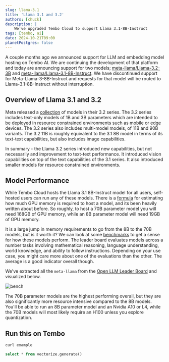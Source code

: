 ```yaml
---
slug: llama-3.1
title: 'Llama 3.1 and 3.2'
authors: [chuck]
description: |
    We've upgraded Tembo Cloud to support Llama 3.1-8B-Instruct
tags: [tembo, ai]
date: 2024-10-21T09:00
planetPostgres: false
---
```


A couple months ago we announced support for LLM and embedding model hosting on Tembo AI.
 We are continuing the development of that platform and today are announcing support for two models; [meta-llama/Llama-3.2-3B](https://huggingface.co/meta-llama/Llama-3.2-3B-Instruct) and [meta-llama/Llama-3.1-8B-Instruct](https://huggingface.co/meta-llama/Llama-3.1-8B-Instruct).
 We have discontinued support for Meta-Llama-3-8B-Instruct and requests for that model will be routed to Llama-3.1-8B-Instruct without interruption.

## Overview of Llama 3.1 and 3.2

Meta released a [collection](https://huggingface.co/collections/meta-llama/llama-32-66f448ffc8c32f949b04c8cf) of models in their 3.2 series.
 The 3.2 series includes text-only models of 1B and 3B parameters which are intended to be deployed in resource constrained environments such as mobile or edge devices.
 The 3.2 series also includes multi-model models, of 11B and 90B variants.
 The 3.2 11B is roughly equivalent to the 3.1 8B model in terms of its text-text capabilities, but also includes image capabilities.

In summary - the Llama 3.2 series introduced new capabilities, but not necessarily and improvement to text-text performance. It introduced vision capabilities on top of the text capabilities of the 3.1 series.
 It also introduced smaller models for resource constrained environments.

## Model Performance

While Tembo Cloud hosts the Llama 3.1 8B-Instruct model for all users, self-hosted users can run any of these models.
 There is a [formula](https://training.continuumlabs.ai/infrastructure/data-and-memory/calculating-gpu-memory-for-serving-llms) for estimating how much GPU memory is required to host a model, and its been heavily written about before.
 So roughly, to host a 70B parameter model you will need 168GB of GPU memory, while an 8B parameter model will need 19GB of GPU memory.

It is a large jump in memory requirements to go from the 8B to the 70B models, but is it worth it?
 We can look at some [benchmarks](https://huggingface.co/spaces/open-llm-leaderboard/open_llm_leaderboard) to get a sense for how these models perform.
 The leader board evaluates models across a number tasks involving mathematical reasoning, language understanding, world knowledge, and ability to follow instructions.
 Depending on your use case, you might care more about one of the evaluations than the other.
 The average is a good indicator overall though.

We've extracted all the `meta-llama` from the [Open LLM Leader Board](https://huggingface.co/spaces/open-llm-leaderboard/open_llm_leaderboard) and visualized below.

![bench](./image.png)

The 70B parameter models are the highest performing overall, but they are also significantly more resource intensive compared to the 8B models.
 You'll be able to run an 8B parameter model and an Nvidia A10 or L4, while the 70B models will most likely require an H100 unless you explore quantization.

## Run this on Tembo

```bash
curl example
```

```sql
select * from vectorize.generate()
```
